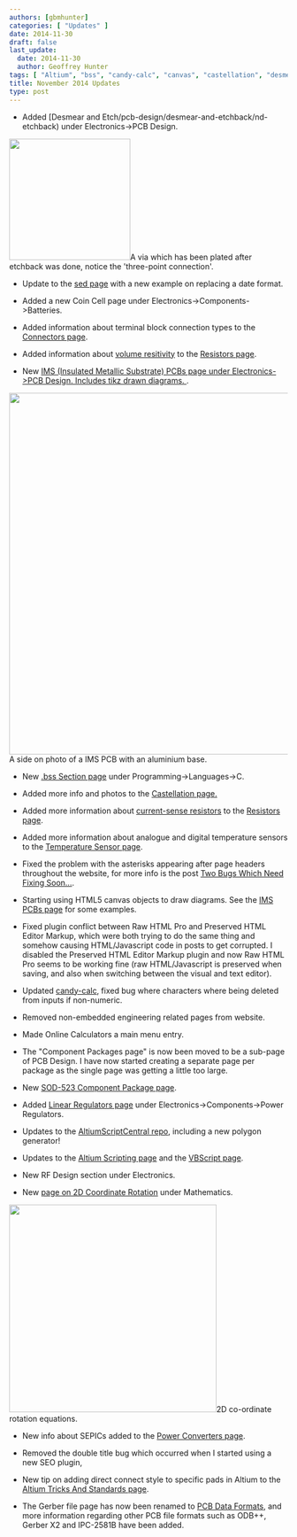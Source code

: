 ```yaml
---
authors: [gbmhunter]
categories: [ "Updates" ]
date: 2014-11-30
draft: false
last_update:
  date: 2014-11-30
  author: Geoffrey Hunter
tags: [ "Altium", "bss", "candy-calc", "canvas", "castellation", "desmear", "etchback", "gerber", "HTML", "IMS", "IPC-2581b", "odb++", "resistors", "RF design", "rotation", "scripts", "SEPIC", "temperature sensors", "updates" ]
title: November 2014 Updates
type: post
---
```



* Added [Desmear and Etch/pcb-design/desmear-and-etchback/nd-etchback) under Electronics->PCB Design.  


<Image src={etchback_after_plating} width="219px">A via which has been plated after etchback was done, notice the 'three-point connection'.</Image>

* Update to the [sed page](/programming/operating-systems/linux/programs/sed) with a new example on replacing a date format.

* Added a new Coin Cell page under Electronics->Components->Batteries.

* Added information about terminal block connection types to the [Connectors page](/electronics/components/connectors).

* Added information about [volume resitivity](/electronics/components/resistors#volume-resistance-bulk-resistance) to the [Resistors page](/electronics/components/resistors).

* New [IMS (Insulated Metallic Substrate) PCBs page under Electronics->PCB Design. Includes tikz drawn diagrams.
](/pcb-design/ims-insulated-metal-substrate-pcbs/).


<Image src={ims_pcb_aluminium_side_on_photo} width="653px">A side on photo of a IMS PCB with an aluminium base.</Image>

* New [.bss Section page](/programming/languages/c/bss-section) under Programming->Languages->C.

* Added more info and photos to the [Castellation page.](/pcb-design/castellation/)

* Added more information about [current-sense resistors](/electronics/components/resistors#current-sense-resistors) to the [Resistors page](/electronics/components/resistors).

* Added more information about analogue and digital temperature sensors to the [Temperature Sensor page](/electronics/components/sensors/temperature-sensors/).

* Fixed the problem with the asterisks appearing after page headers throughout the website, for more info is the post [Two Bugs Which Need Fixing Soon...](/updates/2014/11/05/two-bugs-which-need-fixing-soon/).

* Starting using HTML5 canvas objects to draw diagrams. See the [IMS PCBs page](/pcb-design/ims-insulated-metal-substrate-pcbs/) for some examples.

* Fixed plugin conflict between Raw HTML Pro and Preserved HTML Editor Markup, which were both trying to do the same thing and somehow causing HTML/Javascript code in posts to get corrupted. I disabled the Preserved HTML Editor Markup plugin and now Raw HTML Pro seems to be working fine (raw HTML/Javascript is preserved when saving, and also when switching between the visual and text editor).

* Updated [candy-calc](https://github.com/gbmhunter/candy-calc), fixed bug where characters where being deleted from inputs if non-numeric.

* Removed non-embedded engineering related pages from website.

* Made Online Calculators a main menu entry.

* The "Component Packages page" is now been moved to be a sub-page of PCB Design. I have now started creating a separate page per package as the single page was getting a little too large.

* New [SOD-523 Component Package page](/pcb-design/component-packages/sod-523-component-package).

* Added [Linear Regulators page](/electronics/components/power-regulators/linear-regulators) under Electronics->Components->Power Regulators.

* Updates to the [AltiumScriptCentral repo](https://github.com/gbmhunter/AltiumScriptCentral), including a new polygon generator!

* Updates to the [Altium Scripting page](/electronics/general/altium/altium-scripting-and-using-the-api) and the [VBScript page](/programming/languages/vbscript).

* New RF Design section under Electronics.

* New [page on 2D Coordinate Rotation](/mathematics/geometry/2d-coordinate-rotation/) under Mathematics.  


<Image src={n_2d_co_ordinate_rotation_equations} width="375px">2D co-ordinate rotation equations.</Image>

* New info about SEPICs added to the [Power Converters page](/electronics/components/power-regulators).

* Removed the double title bug which occurred when I started using a new SEO plugin,

* New tip on adding direct connect style to specific pads in Altium to the [Altium Tricks And Standards page](/electronics/general/altium/altium-tricks-and-standards#direct-connect-for-specific-pads).

* The Gerber file page has now been renamed to [PCB Data Formats](/pcb-design/pcb-data-formats), and more information regarding other PCB file formats such as ODB++, Gerber X2 and IPC-2581B have been added.
